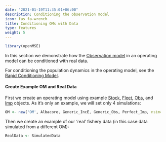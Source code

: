 ```yaml
---
date: "2021-01-19T11:35:01+06:00"
description: Conditioning the observation model
icon: fas fa-wrench
title: Conditioning OMs with Data
type: features
weight: 5
---
```


```r
library(openMSE)
```

In this section we demonstrate how the [Observation model](/object-obs) in an operating model can be conditioned with real data.

For conditioning the population dynamics in the operating model, see the [Rapid Conditioning Model]().

#### Create Example OM and Real Data
First we create an operating model using example [Stock](/object-stock/8-example-stock-objects/_index_en/), [Fleet](/object-fleet/example-objects/_index_en/), [Obs](/object-obs/example-objects/_index_en/), and [Imp](/object-imp/example-objects/_index_en/) objects. As it's only an example, we will set only 4 simulations:

```r
OM <- new('OM', Albacore, Generic_IncE, Generic_Obs, Perfect_Imp, nsim=4)
```

Then we create an example of our 'real' fishery data (in this case data simulated from a different OM):
```r
RealData <- SimulatedData
```
